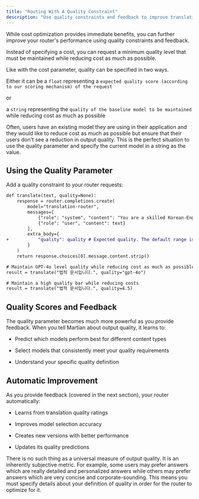 ```yaml
---
title: "Routing With A Quality Constraint"
description: "Use quality constraints and feedback to improve translations"
---
```


While cost optimization provides immediate benefits, you can further improve your router's performance using quality constraints and feedback.

Instead of specifying a cost, you can request a minimum quality level that must be maintained while reducing cost as much as possible.

Like with the cost parameter, quality can be specified in two ways.

Either it can be a
`float` representing a `expected quality score (according to our scoring mechanism) of the request`

or

a `string` representing the `quality of the baseline model to be maintained` while reducing cost as much as possible

Often, users have an existing model they are using in their application and they would like to reduce cost as much as possible but ensure that their users don't see a reduction in output quality. This is the perfect situation to use the quality parameter and specify the current model in a string as the value.

## Using the Quality Parameter

Add a quality constraint to your router requests:

```diff app.py
def translate(text, quality=None):    
    response = router.completions.create(
        model="translation-router",
        messages=[
            {"role": "system", "content": "You are a skilled Korean-English translator."},
            {"role": "user", "content": text}
        ],
        extra_body={
+           "quality": quality # Expected quality. The default range is 1-5
        }
    )
    return response.choices[0].message.content.strip()

# Maintain GPT-4o level quality while reducing cost as much as possible
result = translate("법적 문서입니다.", quality="gpt-4o")

# Maintain a high quality bar while reducing costs
result = translate("법적 문서입니다.", quality=4.5)
```

## Quality Scores and Feedback

The quality parameter becomes much more powerful as you provide feedback. When you tell Martian about output quality, it learns to:

* Predict which models perform best for different content types

* Select models that consistently meet your quality requirements

* Understand your specific quality definition

## Automatic Improvement

As you provide feedback (covered in the next section), your router automatically:

* Learns from translation quality ratings

* Improves model selection accuracy

* Creates new versions with better performance

* Updates its quality predictions

<Note>
  There is no such thing as a universal measure of output quality. It is an inherently subjective metric. For example, some users may prefer answers which are really detailed and personalized answers while others may prefer answers which are very concise and corporate-sounding. This means you must specify details about your definition of quality in order for the router to optimize for it.
</Note>